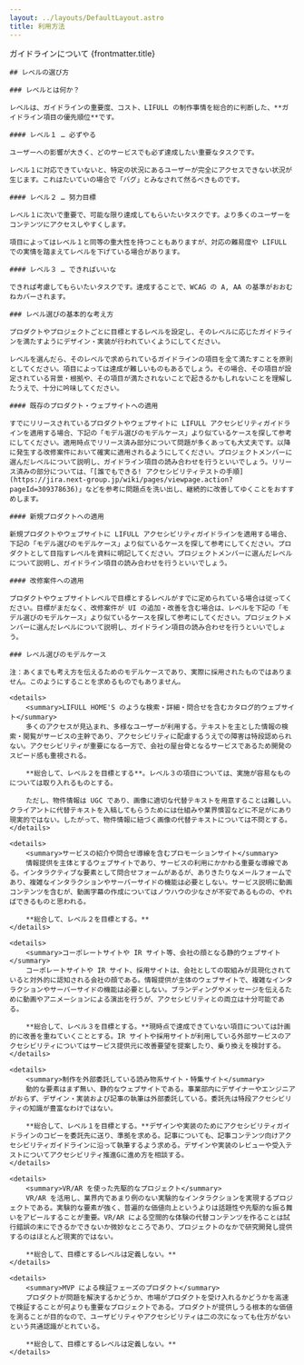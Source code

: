 ```yaml
---
layout: ../layouts/DefaultLayout.astro
title: 利用方法
---
```




<PageTitle>
	<span slot="sub">ガイドラインについて</span>
	{frontmatter.title}
</PageTitle>

<Prose>

	## レベルの選び方

	### レベルとは何か？

	レベルは、ガイドラインの重要度、コスト、LIFULL の制作事情を総合的に判断した、**ガイドライン項目の優先順位**です。

	#### レベル１ … 必ずやる

	ユーザーへの影響が大きく、どのサービスでも必ず達成したい重要なタスクです。

	レベル１に対応できていないと、特定の状況にあるユーザーが完全にアクセスできない状況が生じます。これはたいていの場合で「バグ」とみなされて然るべきものです。

	#### レベル２ … 努力目標

	レベル１に次いで重要で、可能な限り達成してもらいたいタスクです。より多くのユーザーをコンテンツにアクセスしやすくします。

	項目によってはレベル１と同等の重大性を持つこともありますが、対応の難易度や LIFULL での実情を踏まえてレベルを下げている場合があります。

	#### レベル３ … できればいいな

	できれば考慮してもらいたいタスクです。達成することで、WCAG の A, AA の基準がおおむねカバーされます。

	### レベル選びの基本的な考え方

	プロダクトやプロジェクトごとに目標とするレベルを設定し、そのレベルに応じたガイドラインを満たすようにデザイン・実装が行われていくようにしてください。

	レベルを選んだら、そのレベルで求められているガイドラインの項目を全て満たすことを原則としてください。項目によっては達成が難しいものもあるでしょう。その場合、その項目が設定されている背景・根拠や、その項目が満たされないことで起きるかもしれないことを理解したうえで、十分に吟味してください。

	#### 既存のプロダクト・ウェブサイトへの適用

	すでにリリースされているプロダクトやウェブサイトに LIFULL アクセシビリティガイドラインを適用する場合、下記の「モデル選びのモデルケース」より似ているケースを探して参考にしてください。適用時点でリリース済み部分について問題が多くあっても大丈夫です。以降に発生する改修案件において確実に適用されるようにしてください。プロジェクトメンバーに選んだレベルについて説明し、ガイドライン項目の読み合わせを行うといいでしょう。リリース済みの部分については、「[誰でもできる! アクセシビリティテストの手順](https://jira.next-group.jp/wiki/pages/viewpage.action?pageId=309378636)」などを参考に問題点を洗い出し、継続的に改善してゆくことをおすすめします。

	#### 新規プロダクトへの適用

	新規プロダクトやウェブサイトに LIFULL アクセシビリティガイドラインを適用する場合、下記の「モデル選びのモデルケース」より似ているケースを探して参考にしてください。プロダクトとして目指すレベルを資料に明記してください。プロジェクトメンバーに選んだレベルについて説明し、ガイドライン項目の読み合わせを行うといいでしょう。

	#### 改修案件への適用

	プロダクトやウェブサイトレベルで目標とするレベルがすでに定められている場合は従ってください。目標がまだなく、改修案件が UI の追加・改善を含む場合は、レベルを下記の「モデル選びのモデルケース」より似ているケースを探して参考にしてください。プロジェクトメンバーに選んだレベルについて説明し、ガイドライン項目の読み合わせを行うといいでしょう。

	### レベル選びのモデルケース

	注：あくまでも考え方を伝えるためのモデルケースであり、実際に採用されたものではありません。このようにすることを求めるものでもありません。

	<details>
		<summary>LIFULL HOME'S のような検索・詳細・問合せを含むカタログ的ウェブサイト</summary>
		多くのアクセスが見込まれ、多様なユーザーが利用する。テキストを主とした情報の検索・閲覧がサービスの主幹であり、アクセシビリティに配慮するうえでの障害は特段認められない。アクセシビリティが重要になる一方で、会社の屋台骨となるサービスであるため開発のスピード感も重視される。

		**総合して、レベル２を目標とする**。レベル３の項目については、実施が容易なものについては取り入れるものとする。

		ただし、物件情報は UGC であり、画像に適切な代替テキストを用意することは難しい。クライアントに代替テキストを入稿してもらうためには仕組みや業界慣習などに不足がにあり現実的ではない。したがって、物件情報に紐づく画像の代替テキストについては不問とする。
	</details>

	<details>
		<summary>サービスの紹介や問合せ導線を含むプロモーションサイト</summary>
		情報提供を主体とするウェブサイトであり、サービスの利用にかかわる重要な導線である。インタラクティブな要素として問合せフォームがあるが、ありきたりなメールフォームであり、複雑なインタラクションやサーバーサイドの機能は必要としない。サービス説明に動画コンテンツを含むが、動画字幕の作成についてはノウハウの少なさが不安であるものの、やればできるものと思われる。

		**総合して、レベル２を目標とする。**
	</details>

	<details>
		<summary>コーポレートサイトや IR サイト等、会社の顔となる静的ウェブサイト</summary>
		コーポレートサイトや IR サイト、採用サイトは、会社としての取組みが具現化されていると対外的に認知される会社の顔である。情報提供が主体のウェブサイトで、複雑なインタラクションやサーバーサイドの機能は必要としない。ブランディングやメッセージを伝えるために動画やアニメーションによる演出を行うが、アクセシビリティとの両立は十分可能である。

		**総合して、レべル３を目標とする。**現時点で達成できていない項目については計画的に改善を重ねていくこととする。IR サイトや採用サイトが利用している外部サービスのアクセシビリティについてはサービス提供元に改善要望を提案したり、乗り換えを検討する。
	</details>

	<details>
		<summary>制作を外部委託している読み物系サイト・特集サイト</summary>
		動的な要素はまず無い、静的なウェブサイトである。事業部内にデザイナーやエンジニアがおらず、デザイン・実装および記事の執筆は外部委託している。委託先は特段アクセシビリティの知識が豊富なわけではない。

		**総合して、レベル１を目標とする。**デザインや実装のためにアクセシビリティガイドラインのコピーを委託先に送り、準拠を求める。記事についても、記事コンテンツ向けアクセシビリティガイドラインに沿って執筆するよう求める。デザインや実装のレビューや受入テストについてアクセシビリティ推進Gに進め方を相談する。
	</details>

	<details>
		<summary>VR/AR を使った先駆的なプロジェクト</summary>
		VR/AR を活用し、業界内であまり例のない実験的なインタラクションを実現するプロジェクトである。実験的な要素が強く、普遍的な価値向上というよりは話題性や先駆的な振る舞いをアピールすることが重要。VR/AR による空間的な体験の代替コンテンツを作ることは試行錯誤の末にできるかできないか微妙なところであり、プロジェクトのなかで研究開発し提供するのはほとんど現実的ではない。

		**総合して、目標とするレベルは定義しない。**
	</details>

	<details>
		<summary>MVP による検証フェーズのプロダクト</summary>
		プロダクトが問題を解決するかどうか、市場がプロダクトを受け入れるかどうかを高速で検証することが何よりも重要なプロジェクトである。プロダクトが提供しうる根本的な価値を測ることが目的なので、ユーザビリティやアクセシビリティは二の次になっても仕方がないという共通認識がとれている。

		**総合して、目標とするレベルは定義しない。**
	</details>
	
</Prose>

